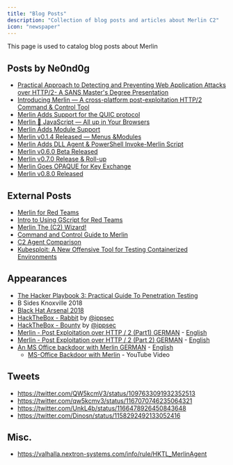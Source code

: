 ```yaml
---
title: "Blog Posts"
description: "Collection of blog posts and articles about Merlin C2"
icon: "newspaper"
---
```


This page is used to catalog blog posts about Merlin

## Posts by Ne0nd0g

- [Practical Approach to Detecting and Preventing Web Application Attacks over HTTP/2- A SANS Master's Degree Presentation](https://www.sans.org/webcasts/practical-approach-detecting-preventing-web-application-attacks-http-2-masters-degree-presentation-106910)
- [Introducing Merlin — A cross-platform post-exploitation HTTP/2 Command & Control Tool](https://medium.com/@Ne0nd0g/introducing-merlin-645da3c635a)
- [Merlin Adds Support for the QUIC protocol](https://medium.com/@Ne0nd0g/merlin-adds-support-for-the-quic-protocol-ee5f8a1e8955)
- [Merlin 💖 JavaScript — All up in Your Browsers](https://medium.com/@Ne0nd0g/merlin-javascript-all-up-in-your-browsers-e46d6449382)
- [Merlin Adds Module Support](https://medium.com/@Ne0nd0g/merlin-adds-module-support-f1211175412e)
- [Merlin v0.1.4 Released — Menus &Modules](https://medium.com/@Ne0nd0g/merlin-v0-1-4-released-menus-modules-8efd1ce9ba84)
- [Merlin Adds DLL Agent & PowerShell Invoke-Merlin Script](https://medium.com/@Ne0nd0g/merlin-adds-dll-agent-powershell-invoke-merlin-script-6127b3d7cbcd)
- [Merlin v0.6.0 Beta Released](https://medium.com/@Ne0nd0g/merlin-v0-6-0-beta-released-7e75d3ef06a9)
- [Merlin v0.7.0 Release & Roll-up](https://medium.com/@Ne0nd0g/merlin-v0-7-0-release-roll-up-717739cde77a)
- [Merlin Goes OPAQUE for Key Exchange](https://medium.com/@Ne0nd0g/merlin-goes-opaque-for-key-exchange-420db3a58713)
- [Merlin v0.8.0 Released](https://medium.com/@Ne0nd0g/merlin-v0-8-0-released-6883528b370b)

## External Posts

- [Merlin for Red Teams](http://lockboxx.blogspot.com/2018/02/merlin-for-red-teams.html)
- [Intro to Using GScript for Red Teams](http://lockboxx.blogspot.com/2018/02/intro-to-using-gscript-for-red-teams.html)
- [Merlin The (C2) Wizard!](https://bestestredteam.com/2019/01/15/merlin-the-c2-wizard/)
- [Command and Control Guide to Merlin](https://www.hackingarticles.in/command-and-control-guide-to-merlin)
- [C2 Agent Comparison](https://threatexpress.com/blogs/2019/c2-agent-comparison/)
- [Kubesploit: A New Offensive Tool for Testing Containerized Environments](https://www.cyberark.com/resources/all-blog-posts/kubesploit-a-new-offensive-tool-for-testing-containerized-environments)

## Appearances

- [The Hacker Playbook 3: Practical Guide To Penetration Testing](https://www.amazon.com/Hacker-Playbook-Practical-Penetration-Testing/dp/1980901759/)
- B Sides Knoxville 2018
- [Black Hat Arsenal 2018](https://www.blackhat.com/us-18/arsenal/schedule/index.html#merlin-11986)
- [HackTheBox - Rabbit](https://www.youtube.com/watch?v=5nnJq_IWJog) by [@ippsec](https://twitter.com/ippsec)
- [HackTheBox - Bounty](https://www.youtube.com/watch?v=7ur4om1K98Y) by [@ippsec](https://twitter.com/ippsec)
- [Merlin - Post Exploitation over HTTP / 2 (Part1) GERMAN](https://pentestit.de/merlin-post-exploitation-ueber-http-2-teil1/) - [English](https://translate.google.com/translate?sl=auto&tl=en&u=https%3A%2F%2Fpentestit.de%2Fmerlin-post-exploitation-ueber-http-2-teil1%2F)
- [Merlin - Post Exploitation over HTTP / 2 (Part 2) GERMAN](https://pentestit.de/merlin-post-exploitation-ueber-http-2-teil2/) - [English](https://translate.google.com/translate?sl=auto&tl=en&u=https%3A%2F%2Fpentestit.de%2Fmerlin-post-exploitation-ueber-http-2-teil2%2F)
- [An MS Office backdoor with Merlin GERMAN](https://pentestit.de/eine-ms-office-hintertuer-mit-merlin/) - [English](https://translate.google.com/translate?sl=auto&tl=en&u=https%3A%2F%2Fpentestit.de%2Feine-ms-office-hintertuer-mit-merlin%2F)
  - [MS-Office Backdoor with Merlin](https://www.youtube.com/watch?v=CCPYVJgm3SA) - YouTube Video

## Tweets

- https://twitter.com/QW5kcmV3/status/1097633091932352513
- https://twitter.com/qw5kcmv3/status/1167070746235064321
- https://twitter.com/UnkL4b/status/1166478926450843648
- https://twitter.com/Dinosn/status/1158292492133052416

## Misc.

- https://valhalla.nextron-systems.com/info/rule/HKTL_MerlinAgent